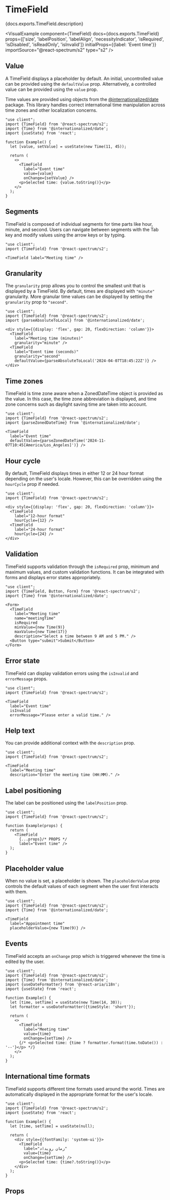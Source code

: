 

# TimeField

<PageDescription>{docs.exports.TimeField.description}</PageDescription>

<VisualExample
  component={TimeField}
  docs={docs.exports.TimeField}
  props={['size', 'labelPosition', 'labelAlign', 'necessityIndicator', 'isRequired', 'isDisabled', 'isReadOnly', 'isInvalid']}
  initialProps={{label: 'Event time'}}
  importSource="@react-spectrum/s2"
  type="s2" />

## Value

A TimeField displays a placeholder by default. An initial, uncontrolled value can be provided using the `defaultValue` prop. Alternatively, a controlled value can be provided using the `value` prop.

Time values are provided using objects from the [@internationalized/date](https://react-spectrum.adobe.com/internationalized/date/) package. This library handles correct international time manipulation across time zones and other localization concerns.

```tsx render
"use client";
import {TimeField} from '@react-spectrum/s2';
import {Time} from '@internationalized/date';
import {useState} from 'react';

function Example() {
  let [value, setValue] = useState(new Time(11, 45));

  return (
    <>
      <TimeField
        label="Event time"
        value={value}
        onChange={setValue} />
      <p>Selected time: {value.toString()}</p>
    </>
  );
}
```

## Segments

TimeField is composed of individual segments for time parts like hour, minute, and second. Users can navigate between segments with the Tab key and modify values using the arrow keys or by typing.

```tsx render
"use client";
import {TimeField} from '@react-spectrum/s2';

<TimeField label="Meeting time" />
```

## Granularity

The `granularity` prop allows you to control the smallest unit that is displayed by a TimeField. By default, times are displayed with `"minute"` granularity. More granular time values can be displayed by setting the `granularity` prop to `"second"`.

```tsx render hideImports
"use client";
import {TimeField} from '@react-spectrum/s2';
import {parseAbsoluteToLocal} from '@internationalized/date';

<div style={{display: 'flex', gap: 20, flexDirection: 'column'}}>
  <TimeField
    label="Meeting time (minutes)"
    granularity="minute" />
  <TimeField
    label="Event time (seconds)"
    granularity="second"
    defaultValue={parseAbsoluteToLocal('2024-04-07T18:45:22Z')} />
</div>
```

## Time zones

TimeField is time zone aware when a ZonedDateTime object is provided as the value. In this case, the time zone abbreviation is displayed, and time zone concerns such as daylight saving time are taken into account.

```tsx render hideImports
"use client";
import {TimeField} from '@react-spectrum/s2';
import {parseZonedDateTime} from '@internationalized/date';

<TimeField
  label="Event time"
  defaultValue={parseZonedDateTime('2024-11-07T10:45[America/Los_Angeles]')} />
```

## Hour cycle

By default, TimeField displays times in either 12 or 24 hour format depending on the user's locale. However, this can be overridden using the `hourCycle` prop if needed.

```tsx render hideImports
"use client";
import {TimeField} from '@react-spectrum/s2';

<div style={{display: 'flex', gap: 20, flexDirection: 'column'}}>
  <TimeField
    label="12-hour format"
    hourCycle={12} />
  <TimeField
    label="24-hour format"
    hourCycle={24} />
</div>
```

## Validation

TimeField supports validation through the `isRequired` prop, minimum and maximum values, and custom validation functions. It can be integrated with forms and displays error states appropriately.

```tsx render hideImports
"use client";
import {TimeField, Button, Form} from '@react-spectrum/s2';
import {Time} from '@internationalized/date';

<Form>
  <TimeField
    label="Meeting time"
    name="meetingTime"
    isRequired
    minValue={new Time(9)}
    maxValue={new Time(17)}
    description="Select a time between 9 AM and 5 PM." />
  <Button type="submit">Submit</Button>
</Form>
```

## Error state

TimeField can display validation errors using the `isInvalid` and `errorMessage` props.

```tsx render
"use client";
import {TimeField} from '@react-spectrum/s2';

<TimeField
  label="Event time"
  isInvalid
  errorMessage="Please enter a valid time." />
```

## Help text

You can provide additional context with the `description` prop.

```tsx render
"use client";
import {TimeField} from '@react-spectrum/s2';

<TimeField
  label="Meeting time"
  description="Enter the meeting time (HH:MM)." />
```

## Label positioning

The label can be positioned using the `labelPosition` prop.

```tsx render hideImports docs={docs.exports.TimeField} links={docs.links} props={['labelPosition', 'labelAlign']}
"use client";
import {TimeField} from '@react-spectrum/s2';

function Example(props) {
  return (
    <TimeField
      {...props}/* PROPS */
      label="Event time" />
  );
}
```

## Placeholder value

When no value is set, a placeholder is shown. The `placeholderValue` prop controls the default values of each segment when the user first interacts with them.

```tsx render hideImports
"use client";
import {TimeField} from '@react-spectrum/s2';
import {Time} from '@internationalized/date';

<TimeField
  label="Appointment time"
  placeholderValue={new Time(9)} />
```

## Events

TimeField accepts an `onChange` prop which is triggered whenever the time is edited by the user.

```tsx render hideImports
"use client";
import {TimeField} from '@react-spectrum/s2';
import {Time} from '@internationalized/date';
import {useDateFormatter} from '@react-aria/i18n';
import {useState} from 'react';

function Example() {
  let [time, setTime] = useState(new Time(14, 30));
  let formatter = useDateFormatter({timeStyle: 'short'});

  return (
    <>
      <TimeField
        label="Meeting time"
        value={time}
        onChange={setTime} />
      {/* <p>Selected time: {time ? formatter.format(time.toDate()) : '--'}</p> */}
    </>
  );
}
```

## International time formats

TimeField supports different time formats used around the world. Times are automatically displayed in the appropriate format for the user's locale.

```tsx render hideImports
"use client";
import {TimeField} from '@react-spectrum/s2';
import {useState} from 'react';

function Example() {
  let [time, setTime] = useState(null);
  
  return (
    <div style={{fontFamily: 'system-ui'}}>
      <TimeField
        label="زمان رویداد"
        value={time}
        onChange={setTime} />
      <p>Selected time: {time?.toString()}</p>
    </div>
  );
}
```

## Props

<PropTable component={docs.exports.TimeField} links={docs.links} />
